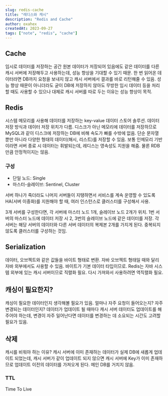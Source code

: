 ```yaml
---
slug: redis-cache
title: "레디스와 캐시"
description: "Redis and Cache"
author: oxahex
createdAt: 2023-09-27
tags: ["note", "redis", "cache"]
---
```


## Cache
임시로 데이터를 저장하는 공간
원본 데이터가 저장되어 있음에도 같은 데이터를 다른 캐시 서버에 저장해두고 사용하는데, 성능 향상을 기대할 수 있기 때문.
한 번 읽어온 데이터라면 DB까지 요청을 보내지 않고 캐시 서버에서 결과를 바로 리턴해줄 수 있음.
성능 향상 때문이 아니더라도 굳이 DB에 저장하지 않아도 무방한 임시 데이터 등을 처리할 때도 사용할 수 있으나 대체로 캐시 서버를 따로 두는 이유는 성능 향상이 목적.

## Redis
시스템 메모리를 사용해 데이터를 저장하는 key-value 데이터 스토어 솔루션.
데이터 저장 방식과 데이터 저장 위치가 다름.
디스크가 아닌 메모리에 데이터를 저장하므로 MySQL과 같이 디스크에 저장하는 DB에 비해 속도가 빠를 수밖에 없음.
단순 문자열 뿐만 아니라 다양한 형태의 데이터(해시, 리스트)를 저장할 수 있음.
보통 인메모리 기반이라면 서버 종료 시 데이터는 휘발되는데, 레디스는 영속성도 지원을 해줌. 물론 RDB 만큼 안정적이지는 않음.

### 구성
- 단일 노드: Single
- 마스터-슬레이브: Sentinel, Cluster

서버 하나가 죽더라도 나머지 서버들이 지탱하면서 서비스를 계속 운영할 수 있도록 HA(서버 이중화)를 지원해야 할 때, 여러 인스턴스로 클러스터를 구성해서 사용.

3개 서버를 구성한다면, 각 서버에 마스터 노드 1개, 슬레이브 노드 2개가 위치.
1번 서버의 마스터 노드에 데이터 저장 시 2, 3번의 슬레이브 노드에 같은 데이터를 저장.
각 서버는 해당 서버의 데이터와 다른 서버 데이터의 복제본 2개를 가지게 된다.
중복되지 않도록 클러스터를 구성하는 것임.


## Serialization
데이터, 오브젝트와 같은 값들을 바이트 형태로 변환.
자바 오브젝트 형태일 때와 달리 자바 외부에서도 사용할 수 있음. 바이트가 기본 데이터 타입이므로.
Redis는 자바 시스템 외부에 있는 캐시 서버이므로 직렬화 필요.
다시 가져와서 사용하려면 역직렬화 필요.


## 캐싱이 필요한지?
캐싱이 필요한 데이터인지 생각해볼 필요가 있음.
얼마나 자주 요청이 들어오는지?
자주 변경되는 데이터인지? 데이터가 업데이트 될 때마다 캐시 서버 데이터도 업데이트를 해주어야 하는데, 변경이 자주 일어난다면 데이터를 변경하는 데 소요되는 시간도 고려할 필요가 있음.

## 삭제
캐시를 비워야 하는 이유?
캐시 서버에 이미 존재하는 데이터가 실제 DB에 새롭게 업데이트 되었는데, 캐시 서버가 같이 업데이트 되지 않으면 캐시 서버에 Key가 이미 존재하므로 업데이트 이전의 데이터를 가져오게 된다. 메인 DB를 거치지 않음.

### TTL
Time To Live
